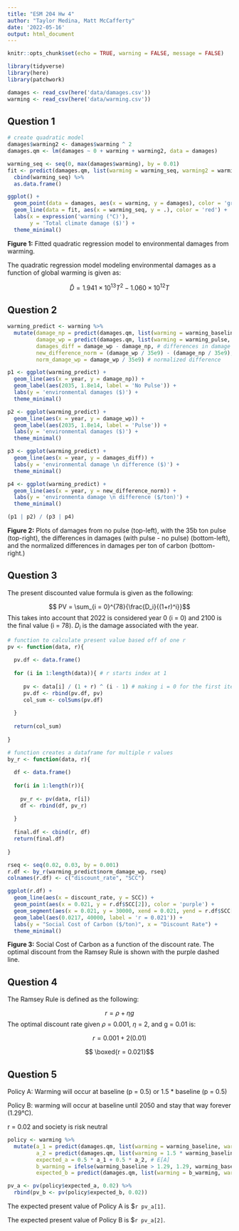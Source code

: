 ```yaml
---
title: "ESM 204 Hw 4"
author: "Taylor Medina, Matt McCafferty"
date: '2022-05-16'
output: html_document
---
```


```r
knitr::opts_chunk$set(echo = TRUE, warning = FALSE, message = FALSE)

library(tidyverse)
library(here)
library(patchwork)
```

```r
damages <- read_csv(here('data/damages.csv'))
warming <- read_csv(here('data/warming.csv'))
```

## Question 1

```r
# create quadratic model
damages$warming2 <- damages$warming ^ 2
damages.qm <- lm(damages ~ 0 + warming + warming2, data = damages)

warming_seq <- seq(0, max(damages$warming), by = 0.01)
fit <- predict(damages.qm, list(warming = warming_seq, warming2 = warming_seq ^ 2)) %>% 
  cbind(warming_seq) %>% 
  as.data.frame()

ggplot() +
  geom_point(data = damages, aes(x = warming, y = damages), color = 'grey') +
  geom_line(data = fit, aes(x = warming_seq, y = .), color = 'red') +
  labs(x = expression('warming (°C)'),
       y = 'Total climate damage ($)') +
  theme_minimal()
```

**Figure 1:** Fitted quadratic regression model to environmental damages from warming.

The quadratic regression model modeling environmental damages as a function of global warming is given as:

$$ \hat D = 1.941 \times 10^{13} T ^ 2 - 1.060 \times 10^{12} T $$

## Question 2

```r
warming_predict <- warming %>% 
  mutate(damage_np = predict(damages.qm, list(warming = warming_baseline, warming2 = warming_baseline^2)), # damage without pulse
         damage_wp = predict(damages.qm, list(warming = warming_pulse, warming2 = warming_pulse^2)), # damage with pulse
         damages_diff = damage_wp - damage_np, # differences in damage
         new_difference_norm = (damage_wp / 35e9) - (damage_np / 35e9),
         norm_damage_wp = damage_wp / 35e9) # normalized difference

p1 <- ggplot(warming_predict) +
  geom_line(aes(x = year, y = damage_np)) +
  geom_label(aes(2035, 1.8e14, label = 'No Pulse')) +
  labs(y = 'environmental damages ($)') +
  theme_minimal()

p2 <- ggplot(warming_predict) +
  geom_line(aes(x = year, y = damage_wp)) +
  geom_label(aes(2035, 1.8e14, label = 'Pulse')) +
  labs(y = 'environmental damages ($)') +
  theme_minimal()

p3 <- ggplot(warming_predict) +
  geom_line(aes(x = year, y = damages_diff)) +
  labs(y = 'environmental damage \n difference ($)') +
  theme_minimal()

p4 <- ggplot(warming_predict) +
  geom_line(aes(x = year, y = new_difference_norm)) +
  labs(y = 'environmenta damage \n difference ($/ton)') +
  theme_minimal()

(p1 | p2) / (p3 | p4)

```

**Figure 2:** Plots of damages from no pulse (top-left), with the 35b ton pulse (top-right), the differences in damages (with pulse - no pulse) (bottom-left), and the normalized differences in damages per ton of carbon (bottom-right.)

## Question 3

The present discounted value formula is given as the following:

$$ PV = \sum_{i = 0}^{78}{\frac{D_i}{(1+r)^i}}$$
This takes into account that 2022 is considered year 0 (i = 0) and 2100 is the final value (i = 78). $D_i$ is the damage associated with the year.

```r
# function to calculate present value based off of one r
pv <- function(data, r){
  
  pv.df <- data.frame()
  
  for (i in 1:length(data)){ # r starts index at 1
  
     pv <- data[i] / (1 + r) ^ (i - 1) # making i = 0 for the first iteration
     pv.df <- rbind(pv.df, pv)
     col_sum <- colSums(pv.df)
     
  }
  
  return(col_sum)
  
}

# function creates a dataframe for multiple r values
by_r <- function(data, r){
  
  df <- data.frame()
  
  for(i in 1:length(r)){
    
    pv_r <- pv(data, r[i])
    df <- rbind(df, pv_r)
    
  }
  
  final.df <- cbind(r, df)
  return(final.df)
  
}

rseq <- seq(0.02, 0.03, by = 0.001) 
r.df <- by_r(warming_predict$norm_damage_wp, rseq) 
colnames(r.df) <- c("discount_rate", "SCC")

ggplot(r.df) +
  geom_line(aes(x = discount_rate, y = SCC)) +
  geom_point(aes(x = 0.021, y = r.df$SCC[2]), color = 'purple') +
  geom_segment(aes(x = 0.021, y = 30000, xend = 0.021, yend = r.df$SCC[2]), linetype = 'dashed', color = 'purple') +
  geom_label(aes(0.0217, 40000, label = 'r = 0.021')) +
  labs(y = "Social Cost of Carbon ($/ton)", x = "Discount Rate") +
  theme_minimal()
```

**Figure 3:** Social Cost of Carbon as a function of the discount rate. The optimal discount from the Ramsey Rule is shown with the purple dashed line. 

## Question 4

The Ramsey Rule is defined as the following:

$$ r = \rho + \eta g $$
The optimal discount rate given $\rho$ = 0.001, $\eta$ = 2, and g = 0.01 is:

$$ r = 0.001 + 2(0.01) $$

$$ \boxed{r = 0.021}$$

## Question 5

Policy A: Warming will occur at baseline (p = 0.5) or 1.5 * baseline (p = 0.5)

Policy B: warming will occur at baseline until 2050 and stay that way forever (1.29°C).

r = 0.02 and society is risk neutral

```r
policy <- warming %>% 
  mutate(a_1 = predict(damages.qm, list(warming = warming_baseline, warming2 = warming_baseline ^ 2)), # Policy A baseline
         a_2 = predict(damages.qm, list(warming = 1.5 * warming_baseline, warming2 = (1.5 * warming_baseline) ^ 2)), # 1.5 * policy A
         expected_a = 0.5 * a_1 + 0.5 * a_2, # E[A]
         b_warming = ifelse(warming_baseline > 1.29, 1.29, warming_baseline), # modifies warming so it levels off after 1.29 C
         expected_b = predict(damages.qm, list(warming = b_warming, warming2 = b_warming ^ 2))) # E[B]

pv_a <- pv(policy$expected_a, 0.02) %>% 
  rbind(pv_b <- pv(policy$expected_b, 0.02))
```

The expected present value of Policy A is $`r pv_a[1]`.

The expected present value of Policy B is $`r pv_a[2]`.

```r

```

